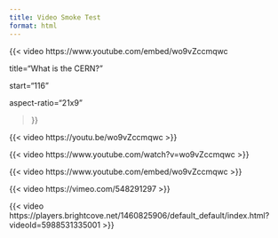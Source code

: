 ```yaml
---
title: Video Smoke Test
format: html
---
```


{{< video https://www.youtube.com/embed/wo9vZccmqwc

title="What is the CERN?"

start="116"

aspect-ratio="21x9"

>}}

> 


{{< video https://youtu.be/wo9vZccmqwc >}}


{{< video https://www.youtube.com/watch?v=wo9vZccmqwc >}}


{{< video https://www.youtube.com/embed/wo9vZccmqwc >}}


{{< video https://vimeo.com/548291297 >}}


{{< video https://players.brightcove.net/1460825906/default_default/index.html?videoId=5988531335001 >}}